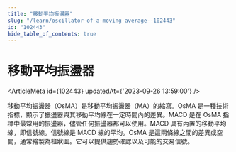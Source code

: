 ```yaml
---
title: "移動平均振盪器"
slug: "/learn/oscillator-of-a-moving-average--102443"
id: "102443"
hide_table_of_contents: true
---
```



# 移動平均振盪器

<ArticleMeta id={102443} updatedAt={'2023-09-26 13:59:00'} />
<div className='border-solid border-b border-t-0 my-4 border-[var(--ifm-color-gray-300)]' />

移動平均振盪器（OsMA）是移動平均振盪器（MA）的縮寫。OsMA 是一種技術指標，顯示了振盪器與其移動平均線在一定時間內的差異。MACD 是在 OsMA 指標中最常用的振盪器，儘管任何振盪器都可以使用。MACD 具有內置的移動平均線，即信號線。信號線是 MACD 線的平均。OsMA 是這兩條線之間的差異或空間，通常繪製為柱狀圖。它可以提供趨勢確認以及可能的交易信號。
